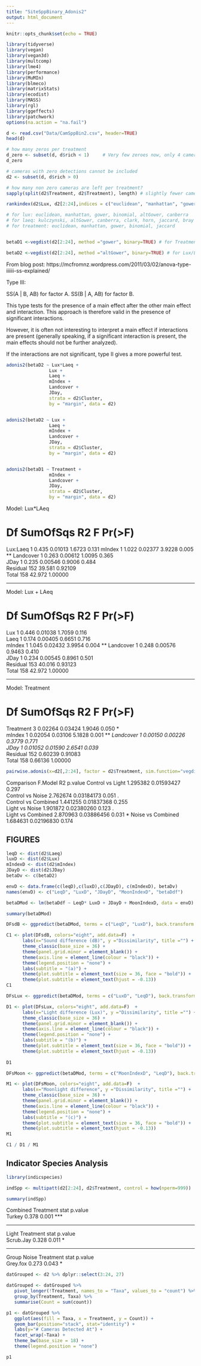 ```yaml
---
title: "SiteSppBinary_Adonis2"
output: html_document
---
```


```r
knitr::opts_chunk$set(echo = TRUE)
```

```r
library(tidyverse)
library(vegan)
library(vegan3d)
library(multcomp)
library(lme4)
library(performance)
library(MuMIn)
library(blmeco)
library(matrixStats)
library(ecodist)
library(MASS)
library(rgl)
library(ggeffects)
library(patchwork)
options(na.action = "na.fail")
```


```r
d <- read.csv("Data/CamSppBin2.csv", header=TRUE)
head(d)
```

```r
# how many zeros per treatment
d_zero <- subset(d, d$rich < 1)     # Very few zeroes now, only 4 cameras
d_zero

# cameras with zero detections cannot be included
d2 <- subset(d, d$rich > 0)

# how many non zero cameras are left per treatment?
sapply(split(d2$Treatment, d2$Treatment), length) # slightly fewer cameras at combined and light treatments
```


```r
rankindex(d2$Lux, d2[2:24],indices = c("euclidean", "manhattan", "gower", "altGower", "canberra", "clark", "kulczynski", "horn", "binomial", "jaccard", "bray"))

# for lux: euclidean, manhattan, gower, binomial, altGower, canberra
# for laeq: kulczynski, altGower, canberra, clark, horn, jaccard, bray
# for treatment: euclidean, manhattan, gower, binomial, jaccard


betaD1 <-vegdist(d2[2:24], method ="gower", binary=TRUE) # for Treatment model

betaD2 <-vegdist(d2[2:24], method ="altGower", binary=TRUE) # for Lux/LAeq model
```


From blog post: https://mcfromnz.wordpress.com/2011/03/02/anova-type-iiiiii-ss-explained/

Type III:

SS(A | B, AB) for factor A.
SS(B | A, AB) for factor B.

This type tests for the presence of a main effect after the other main effect and interaction. This approach is therefore valid in the presence of significant interactions.

However, it is often not interesting to interpret a main effect if interactions are present (generally speaking, if a significant interaction is present, the main effects should not be further analyzed).

If the interactions are not significant, type II gives a more powerful test.

```r
adonis2(betaD2 ~ Lux*Laeq +
                Lux + 
                Laeq +
                mIndex + 
                Landcover + 
                JDay, 
                strata = d2$Cluster, 
                by = "margin", data = d2) 


adonis2(betaD2 ~ Lux + 
                Laeq +
                mIndex + 
                Landcover + 
                JDay, 
                strata = d2$Cluster, 
                by = "margin", data = d2) 


adonis2(betaD1 ~ Treatment +
                mIndex + 
                Landcover + 
                JDay, 
                strata = d2$Cluster, 
                by = "margin", data = d2) 
```

Model: Lux*LAeq

#           Df SumOfSqs   R2      F    Pr(>F)   
Lux:Laeq    1    0.435 0.01013 1.6723  0.131 
mIndex      1    1.022 0.02377 3.9228  0.005 **
Landcover   1    0.263 0.00612 1.0095  0.365   
JDay        1    0.235 0.00546 0.9006  0.484   
Residual  152   39.581 0.92109                 
Total     158   42.972 1.00000    

---------------------------------------------------

Model: Lux + LAeq

#           Df SumOfSqs      R2      F Pr(>F)   
Lux         1    0.446 0.01038 1.7059  0.116   
Laeq        1    0.174 0.00405 0.6651  0.716   
mIndex      1    1.045 0.02432 3.9954  0.004 **
Landcover   1    0.248 0.00576 0.9463  0.410   
JDay        1    0.234 0.00545 0.8961  0.501   
Residual  153   40.016 0.93123                 
Total     158   42.972 1.00000  

---------------------------------------------------

Model: Treatment

#           Df SumOfSqs      R2      F Pr(>F)   
Treatment   3  0.02264 0.03424 1.9046  0.050 *  
mIndex      1  0.02054 0.03106 5.1828  0.001 ***
Landcover   1  0.00150 0.00226 0.3779  0.771    
JDay        1  0.01052 0.01590 2.6541  0.039 *  
Residual  152  0.60239 0.91083                  
Total     158  0.66136 1.00000 




```r
pairwise.adonis(x=d2[,2:24], factor = d2$Treatment, sim.function="vegdist", sim.method = "gower", p.adjust.m = "none")
```


Comparison                F.Model   R2          p.value
Control vs Light	        1.295382	0.01593427	0.297		
Control vs Noise	        2.762674	0.03184173	0.051	.	
Control vs Combined	      1.441255	0.01837368	0.255		
Light vs Noise	          1.901872	0.02380260	0.123	.	
Light vs Combined	        2.870963	0.03886456	0.031 *
Noise vs Combined	        1.684631	0.02196830	0.174		



## FIGURES



```r
leqD <- dist(d2$Laeq)
luxD <- dist(d2$Lux)
mIndexD <- dist(d2$mIndex)
JDayD <- dist(d2$JDay)
betaDv <- c(betaD2) 

envD <- data.frame(c(leqD),c(luxD),c(JDayD), c(mIndexD), betaDv)
names(envD) <- c("LeqD", "LuxD", "JDayD", "MoonIndexD", "betaDdf")

betaDMod <- lm(betaDdf ~ LeqD* LuxD + JDayD + MoonIndexD, data = envD)

summary(betaDMod)
```

```r
DFsdB <- ggpredict(betaDMod, terms = c("LeqD", "LuxD"), back.transform =F, type ="fe")

C1 <- plot(DFsdB, colors="eight", add.data=F)  + 
      labs(x="Sound difference (dB)", y ="Dissimilarity", title ="") + 
      theme_classic(base_size = 36) + 
      theme(panel.grid.minor = element_blank()) + 
      theme(axis.line = element_line(colour = "black")) +
      theme(legend.position = "none") +
      labs(subtitle = "(a)") +
      theme(plot.subtitle = element_text(size = 36, face = "bold")) +
      theme(plot.subtitle = element_text(hjust = -0.13))
C1
```

```r
DFsLux <- ggpredict(betaDMod, terms = c("LuxD", "LeqD"), back.transform =F, type ="fe")

D1 <- plot(DFsLux, colors="eight", add.data=F)  + 
      labs(x="Light difference (Lux)", y ="Dissimilarity", title ="") + 
      theme_classic(base_size = 36) + 
      theme(panel.grid.minor = element_blank()) + 
      theme(axis.line = element_line(colour = "black")) +
      theme(legend.position = "none") +
      labs(subtitle = "(b)") +
      theme(plot.subtitle = element_text(size = 36, face = "bold")) +
      theme(plot.subtitle = element_text(hjust = -0.13))
      
D1
```

```r
DFsMoon <- ggpredict(betaDMod, terms = c("MoonIndexD", "LeqD"), back.transform =F, type ="fe")

M1 <- plot(DFsMoon, colors="eight", add.data=F)  + 
      labs(x="Moonlight difference", y ="Dissimilarity", title ="") + 
      theme_classic(base_size = 36) + 
      theme(panel.grid.minor = element_blank()) + 
      theme(axis.line = element_line(colour = "black")) +
      theme(legend.position = "none") +
      labs(subtitle = "(c)") +
      theme(plot.subtitle = element_text(size = 36, face = "bold")) +
      theme(plot.subtitle = element_text(hjust = -0.13))
M1
```

```r
C1 / D1 / M1
```




## Indicator Species Analysis


```r
library(indicspecies)

indSpp <- multipatt(d2[2:24], d2$Treatment, control = how(nperm=999))

summary(indSpp)
```

Combined Treatment 
        stat   p.value    
Turkey 0.378   0.001 ***

-------------------------

Light Treatment 
           stat   p.value  
Scrub.Jay 0.328   0.011 *

-------------------------

Group Noise Treatment 
          stat   p.value  
Grey.fox 0.273   0.043 *





```r
datGrouped <- d2 %>% dplyr::select(3:24, 27)

datGrouped <- datGrouped %>% 
   pivot_longer(!Treatment, names_to = "Taxa", values_to = "count") %>% 
   group_by(Treatment, Taxa) %>% 
   summarise(Count = sum(count))
```

```r
p1 <- datGrouped %>% 
   ggplot(aes(fill = Taxa, x = Treatment, y = Count)) + 
   geom_bar(position="stack", stat="identity") + 
   labs(y="# Cameras Detected At") +
   facet_wrap(~Taxa) + 
   theme_bw(base_size = 18) +
   theme(legend.position = "none") 

p1
```















